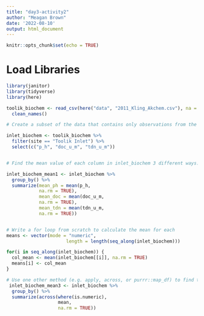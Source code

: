 ```yaml
---
title: "day3-activity2"
author: "Meagan Brown"
date: '2022-08-10'
output: html_document
---
```


```r
knitr::opts_chunk$set(echo = TRUE)
```

# Load Libraries

```r
library(janitor)
library(tidyverse)
library(here)
```

```r
toolik_biochem <- read_csv(here("data", "2011_Kling_Akchem.csv"), na = ".") %>% 
  clean_names()
```

```r
# Create a subset of the data that contains only observations from the “Toolik Inlet” site, and that only contains the variables (columns) for pH, dissolved organic carbon (DOC), and total dissolved nitrogen (TDN) (hint: see dplyr::select()). Store this subset as inlet_biochem. Make sure to LOOK AT the subset you’ve created.

inlet_biochem <- toolik_biochem %>% 
  filter(site == "Toolik Inlet") %>% 
  select(c("p_h", "doc_u_m", "tdn_u_m"))


# Find the mean value of each column in inlet_biochem 3 different ways:

inlet_biochem_mean1 <- inlet_biochem %>% 
  group_by() %>% 
  summarize(mean_ph = mean(p_h,
            na.rm = TRUE),
            mean_doc = mean(doc_u_m,
            na.rm = TRUE),
            mean_tdn = mean(tdn_u_m,
            na.rm = TRUE))


# Write a for loop from scratch to calculate the mean for each
means <- vector(mode = "numeric", 
                      length = length(seq_along(inlet_biochem)))

for(i in seq_along(inlet_biochem)) {
  col_mean <- mean(inlet_biochem[[i]], na.rm = TRUE)
  means[i] <- col_mean
}

# Use one other method (e.g. apply, across, or purrr::map_df) to find the mean for each column.
 inlet_biochem_mean3 <- inlet_biochem %>% 
  group_by() %>% 
  summarize(across(where(is.numeric), 
                   mean, 
                   na.rm = TRUE))
```

